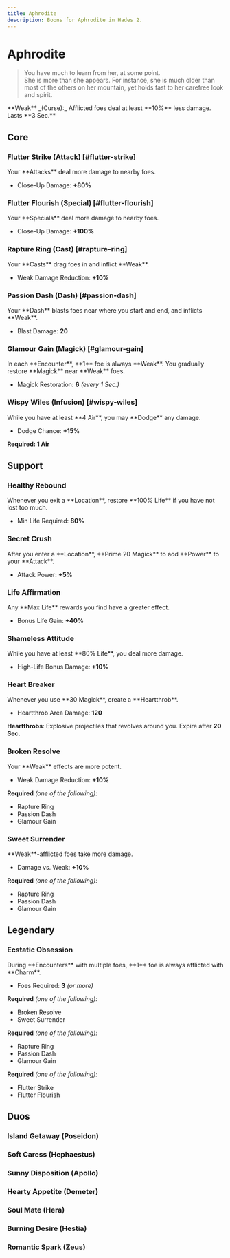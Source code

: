 ```yaml
---
title: Aphrodite
description: Boons for Aphrodite in Hades 2.
---
```




# Aphrodite

> You have much to learn from her, at some point.\
> She is more than she appears. For instance, she is much older than most of the others on her mountain, yet holds fast to her carefree look and spirit.

<Boon className='mt-4'>
  **Weak** _(Curse):_ Afflicted foes deal at least **10%** less damage. Lasts
  **3 Sec.**
</Boon>

## Core

### Flutter Strike (Attack) [#flutter-strike]

<Boon>
Your **Attacks** deal more damage to nearby foes.

- Close-Up Damage: **+80%**

</Boon>

### Flutter Flourish (Special) [#flutter-flourish]

<Boon>
Your **Specials** deal more damage to nearby foes.

- Close-Up Damage: **+100%**

</Boon>

### Rapture Ring (Cast) [#rapture-ring]

<Boon>
Your **Casts** drag foes in and inflict **Weak**.

- Weak Damage Reduction: **+10%**

</Boon>

### Passion Dash (Dash) [#passion-dash]

<Boon>
Your **Dash** blasts foes near where you start and end, and inflicts **Weak**.

- Blast Damage: **20**

</Boon>

### Glamour Gain (Magick) [#glamour-gain]

<Boon>
In each **Encounter**, **1** foe is always **Weak**. You gradually restore **Magick** near **Weak** foes.

- Magick Restoration: **6** _(every 1 Sec.)_

</Boon>

### Wispy Wiles (Infusion) [#wispy-wiles]

<Boon>
While you have at least **4 Air**, you may **Dodge** any damage.

- Dodge Chance: **+15%**

</Boon>

**Required: 1 Air**

## Support

### Healthy Rebound

<Boon>
Whenever you exit a **Location**, restore **100% Life** if you have not lost too much.

- Min Life Required: **80%**

</Boon>

### Secret Crush

<Boon>
After you enter a **Location**, **Prime 20 Magick** to add **Power** to your **Attack**.

- Attack Power: **+5%**

</Boon>

### Life Affirmation

<Boon>
Any **Max Life** rewards you find have a greater effect.

- Bonus Life Gain: **+40%**

</Boon>

### Shameless Attitude

<Boon>
While you have at least **80% Life**, you deal more damage.

- High-Life Bonus Damage: **+10%**

</Boon>

### Heart Breaker

<Boon>
Whenever you use **30 Magick**, create a **Heartthrob**.

- Heartthrob Area Damage: **120**

**Heartthrobs**: Explosive projectiles that revolves around you. Expire after **20 Sec.**

</Boon>

### Broken Resolve

<Boon>
Your **Weak** effects are more potent.

- Weak Damage Reduction: **+10%**

</Boon>

**Required** _(one of the following):_

- Rapture Ring
- Passion Dash
- Glamour Gain

### Sweet Surrender

<Boon>
**Weak**-afflicted foes take more damage.

- Damage vs. Weak: **+10%**

</Boon>

**Required** _(one of the following):_

- Rapture Ring
- Passion Dash
- Glamour Gain

## <TextHighlight type="legendary">Legendary</TextHighlight>

### <TextHighlight type="legendary">Ecstatic Obsession</TextHighlight>

<Boon>
During **Encounters** with multiple foes, **1** foe is always afflicted with **Charm**.

- Foes Required: **3** _(or more)_

</Boon>

**Required** _(one of the following):_

- Broken Resolve
- Sweet Surrender

**Required** _(one of the following):_

- Rapture Ring
- Passion Dash
- Glamour Gain

**Required** _(one of the following):_

- Flutter Strike
- Flutter Flourish

## <TextHighlight type="duo">Duos</TextHighlight>

### <TextHighlight type="duo">Island Getaway</TextHighlight> (Poseidon)

<IslandGetaway />

### <TextHighlight type="duo">Soft Caress</TextHighlight> (Hephaestus)

<SoftCaress />

### <TextHighlight type="duo">Sunny Disposition</TextHighlight> (Apollo)

<SunnyDisposition />

### <TextHighlight type="duo">Hearty Appetite</TextHighlight> (Demeter)

<HeartyAppetite />

### <TextHighlight type="duo">Soul Mate</TextHighlight> (Hera)

<SoulMate />

### <TextHighlight type="duo">Burning Desire</TextHighlight> (Hestia)

<BurningDesire />

### <TextHighlight type="duo">Romantic Spark</TextHighlight> (Zeus)

<RomanticSpark />
